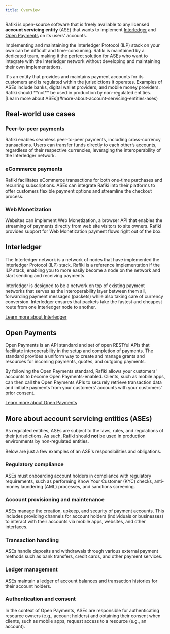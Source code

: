 ```yaml
---
title: Overview
---
```



Rafiki is open-source software that is freely available to any licensed **account servicing entity** (ASE) that wants to implement [Interledger](#interledger) and [Open Payments](#open-payments) on its users' accounts. 

Implementing and maintaining the Interledger Protocol (ILP) stack on your own can be difficult and time-consuming. Rafiki is maintained by a dedicated team, making it the perfect solution for ASEs who want to integrate with the Interledger network without developing and maintaining their own implementations.

<Card title="What is an account servicing entity?">
It's an entity that provides and maintains payment accounts for its customers and is regulated within the jurisdictions it operates. Examples of ASEs include banks, digital wallet providers, and mobile money providers. Rafiki should **not** be used in production by non-regulated entities. [Learn more about ASEs](#more-about-account-servicing-entities-ases)
</Card>

## Real-world use cases

### Peer-to-peer payments

Rafiki enables seamless peer-to-peer payments, including cross-currency transactions. Users can transfer funds directly to each other’s accounts, regardless of their respective currencies, leveraging the interoperability of the Interledger network.

### eCommerce payments

Rafiki facilitates eCommerce transactions for both one-time purchases and recurring subscriptions. ASEs can integrate Rafiki into their platforms to offer customers flexible payment options and streamline the checkout process.

### Web Monetization

Websites can implement Web Monetization, a browser API that enables the streaming of payments directly from web site visitors to site owners. Rafiki provides support for Web Monetization payment flows right out of the box.

## Interledger

The Interledger network is a network of nodes that have implemented the Interledger Protocol (ILP) stack. Rafiki is a reference implementation if the ILP stack, enabling you to more easily become a node on the network and start sending and receiving payments.

Interledger is designed to be a network on top of existing payment networks that serves as the interoperability layer between them all, forwarding payment messages (packets) while also taking care of currency conversion. Interledger ensures that packets take the fastest and cheapest route from one Interledger node to another.

[Learn more about Interledger](/overview/concepts/interledger)

## Open Payments

Open Payments is an API standard and set of open RESTful APIs that facilitate interoperability in the setup and completion of payments. The standard provides a uniform way to create and manage grants and resources for incoming payments, quotes, and outgoing payments.

By following the Open Payments standard, Rafiki allows your customers' accounts to become Open Payments-enabled. Clients, such as mobile apps, can then call the Open Payments APIs to securely retrieve transaction data and initiate payments from your customers' accounts with your customers' prior consent.

[Learn more about Open Payments](/overview/concepts/open-payments)

## More about account servicing entities (ASEs)

As regulated entities, ASEs are subject to the laws, rules, and regulations of their jurisdictions. As such, Rafiki should **not** be used in production environments by non-regulated entities.

Below are just a few examples of an ASE's responsibilities and obligations.

### Regulatory compliance

ASEs must onboarding account holders in compliance with regulatory requirements, such as performing Know Your Customer (KYC) checks, anti-money laundering (AML) processes, and sanctions screening.  

### Account provisioning and maintenance

ASEs manage the creation, upkeep, and security of payment accounts. This includes providing channels for account holders (individuals or businesses) to interact with their accounts via mobile apps, websites, and other interfaces.

### Transaction handling

ASEs handle deposits and withdrawals through various external payment methods such as bank transfers, credit cards, and other payment services.

### Ledger management

ASEs maintain a ledger of account balances and transaction histories for their account holders.

### Authentication and consent

In the context of Open Payments, ASEs are responsible for authenticating resource owners (e.g., account holders) and obtaining their consent when clients, such as mobile apps, request access to a resource (e.g., an account).